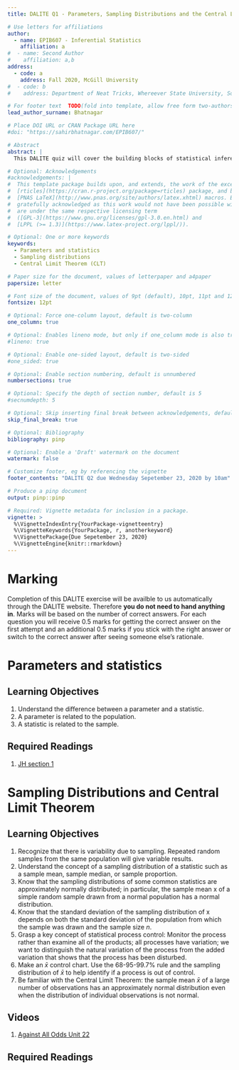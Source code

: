 ```yaml
---
title: DALITE Q1 - Parameters, Sampling Distributions and the Central Limit Theorem. Due September 23, 2020 by 10am.

# Use letters for affiliations
author:
  - name: EPIB607 - Inferential Statistics
    affiliation: a
#  - name: Second Author
#    affiliation: a,b
address:
  - code: a
    address: Fall 2020, McGill University
#  - code: b
#    address: Department of Neat Tricks, Whereever State University, Someplace, MC, 67890

# For footer text  TODO(fold into template, allow free form two-authors)
lead_author_surname: Bhatnagar

# Place DOI URL or CRAN Package URL here
#doi: "https://sahirbhatnagar.com/EPIB607/"

# Abstract
abstract: |
  This DALITE quiz will cover the building blocks of statistical inference. 

# Optional: Acknowledgements
#acknowledgements: |
#  This template package builds upon, and extends, the work of the excellent
#  [rticles](https://cran.r-project.org/package=rticles) package, and both packages rely on the
#  [PNAS LaTeX](http://www.pnas.org/site/authors/latex.xhtml) macros. Both these sources are
#  gratefully acknowledged as this work would not have been possible without them.  Our extensions
#  are under the same respective licensing term
#  ([GPL-3](https://www.gnu.org/licenses/gpl-3.0.en.html) and
#  [LPPL (>= 1.3)](https://www.latex-project.org/lppl/)).

# Optional: One or more keywords
keywords:
  - Parameters and statistics
  - Sampling distributions
  - Central Limit Theorem (CLT)

# Paper size for the document, values of letterpaper and a4paper
papersize: letter

# Font size of the document, values of 9pt (default), 10pt, 11pt and 12pt
fontsize: 12pt

# Optional: Force one-column layout, default is two-column
one_column: true

# Optional: Enables lineno mode, but only if one_column mode is also true
#lineno: true

# Optional: Enable one-sided layout, default is two-sided
#one_sided: true

# Optional: Enable section numbering, default is unnumbered
numbersections: true

# Optional: Specify the depth of section number, default is 5
#secnumdepth: 5

# Optional: Skip inserting final break between acknowledgements, default is false
skip_final_break: true

# Optional: Bibliography 
bibliography: pinp

# Optional: Enable a 'Draft' watermark on the document
watermark: false

# Customize footer, eg by referencing the vignette
footer_contents: "DALITE Q2 due Wednesday Sepetember 23, 2020 by 10am"

# Produce a pinp document
output: pinp::pinp

# Required: Vignette metadata for inclusion in a package.
vignette: >
  %\VignetteIndexEntry{YourPackage-vignetteentry}
  %\VignetteKeywords{YourPackage, r, anotherkeyword}
  %\VignettePackage{Due Sepetember 23, 2020}
  %\VignetteEngine{knitr::rmarkdown}
---
```


# Marking {-}

Completion of this DALITE exercise will be availble to us automatically through the DALITE website. Therefore **you do not need to hand anything in**. Marks will be based on the number of correct answers. For each question you will receive 0.5 marks for getting the correct answer on the first attempt and an additional 0.5 marks if you stick with the right answer or switch to the correct answer after seeing someone else's rationale. 

# Parameters and statistics

## Learning Objectives

1. Understand the difference between a parameter and a statistic.
2. A parameter is related to the population.
3. A statistic is related to the sample.

## Required Readings

1. [JH section 1](https://www.dropbox.com/s/kr293cablb11nrm/Ch13SamplingDistributionsJH2018.pdf?dl=0)

\vspace*{0.25cm}

# Sampling Distributions and Central Limit Theorem

## Learning Objectives

1. Recognize that there is variability due to sampling. Repeated random samples from the same population will give variable results.
2. Understand the concept of a sampling distribution of a statistic such as a sample mean, sample median, or sample proportion.
3. Know that the sampling distributions of some common statistics are approximately normally distributed; in particular, the sample mean x of a simple random sample drawn from a normal population has a normal distribution.
4. Know that the standard deviation of the sampling distribution of x depends on both the standard deviation of the population from which the sample was drawn and the sample size $n$.
5. Grasp a key concept of statistical process control: Monitor the process rather than examine
all of the products; all processes have variation; we want to distinguish the natural variation of
the process from the added variation that shows that the process has been disturbed.
6. Make an $\bar{x}$ control chart. Use the 68-95-99.7% rule and the sampling distribution of $\bar{x}$ to
help identify if a process is out of control.
7. Be familiar with the Central Limit Theorem: the sample mean $\bar{x}$ of a large number of
observations has an approximately normal distribution even when the distribution of individual
observations is not normal.


## Videos

1. [Against All Odds Unit 22](https://www.learner.org/series/against-all-odds-inside-statistics/sampling-distributions/)


## Required Readings

\begin{enumerate}
\item \href{https://www.learner.org/wp-content/uploads/2019/03/AgainstAllOdds_StudentGuide_Unit22-Sampling-Distributions.pdf}{Against All Odds Unit 22}
\item De Veaux, Velleman and Bock (DVB), Chapter 18
\end{enumerate}




